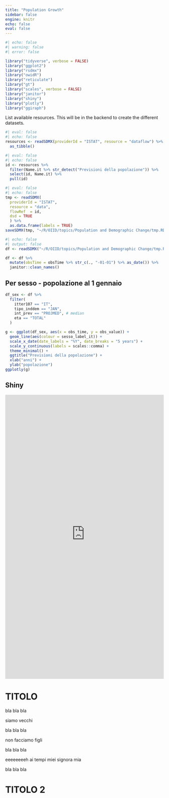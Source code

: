 ```yaml
---
title: "Population Growth"
sidebar: false
engine: knitr
echo: false
eval: false
---
```


```r
#| echo: false
#| warning: false
#| error: false

library("tidyverse", verbose = FALSE)
library("ggplot2")
library("rsdmx")
library("owidR")
library("reticulate")
library("gt")
library("scales", verbose = FALSE)
library("janitor")
library("shiny")
library("plotly")
library("ggiraph")
```

List available resources. This will be in the backend to create the different datasets.

```r
#| eval: false
#| echo: false
resources <- readSDMX(providerId = "ISTAT", resource = "dataflow") %>% 
  as_tibble()
```

```r
#| eval: false
#| echo: false
id <- resources %>% 
  filter(Name.it %>% str_detect("Previsioni della popolazione")) %>% 
  select(id, Name.it) %>%
  pull(id)
```

```r
#| eval: false
#| echo: false
tmp <- readSDMX(
  providerId = "ISTAT",
  resource = "data", 
  flowRef  = id,
  dsd = TRUE
  ) %>% 
  as.data.frame(labels = TRUE)
saveSDMX(tmp, "~/R/OIID/topics/Population and Demographic Change/tmp.RData")
```

```r
#| echo: false
#| output: false
df <- readSDMX("~/R/OIID/topics/Population and Demographic Change/tmp.RData", isRData = TRUE)
```

```r
df <- df %>% 
  mutate(obsTime = obsTime %>% str_c(., "-01-01") %>% as_date()) %>% 
  janitor::clean_names()
```

::: panel-tabset
## Per sesso - popolazione al 1 gennaio

```r
df_sex <- df %>% 
  filter(
    itter107 == "IT",
    tipo_inddem == "JAN",
    int_prev == "PROJMED", # median
    eta == "TOTAL"
  )

g <- ggplot(df_sex, aes(x = obs_time, y = obs_value)) +
  geom_line(aes(colour = sesso_label_it)) +
  scale_x_date(date_labels = "%Y", date_breaks = "5 years") + 
  scale_y_continuous(labels = scales::comma) +
  theme_minimal() +
  ggtitle("Previsioni della popolazione") +
  xlab("anni") +
  ylab("popolazione")
ggplotly(g)
```

## Shiny

```{=html}
<iframe src="https://d4jtd9-simonebrazzi.shinyapps.io/Homicide_Eurostat/" width="100%" height="900" style="border: none;"></iframe>
```
:::

# TITOLO

bla bla bla

siamo vecchi

bla bla bla

non facciamo figli

bla bla bla

eeeeeeeeh ai tempi miei signora mia

bla bla bla

# TITOLO 2
